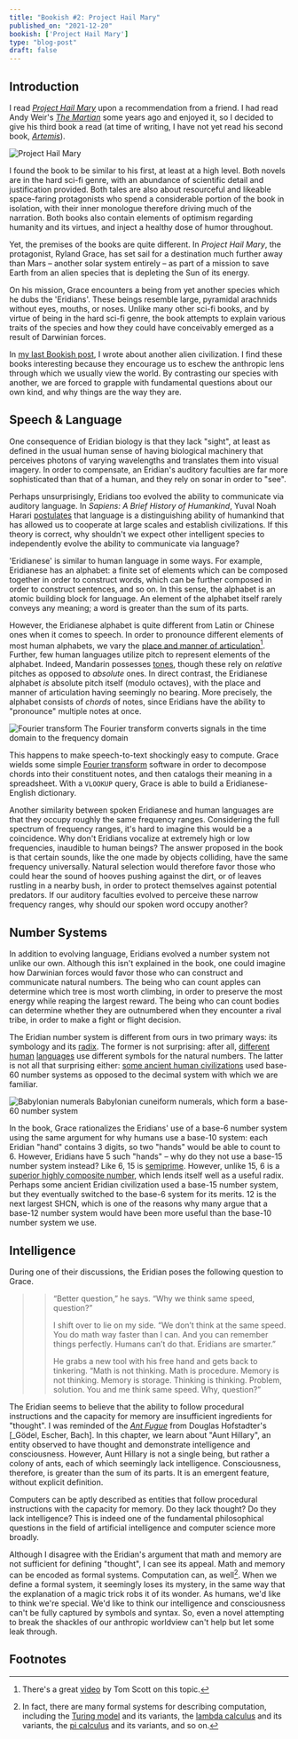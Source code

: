 ```yaml
---
title: "Bookish #2: Project Hail Mary"
published_on: "2021-12-20"
bookish: ['Project Hail Mary']
type: "blog-post"
draft: false
---
```


## Introduction

I read [_Project Hail
Mary_](https://www.goodreads.com/book/show/54906250-project-hail-mary) upon a
recommendation from a friend. I had read Andy Weir's [_The
Martian_](https://www.goodreads.com/book/show/18007564-the-martian) some years
ago and enjoyed it, so I decided to give his third book a read (at time of
writing, I have not yet read his second book,
[_Artemis_](https://www.goodreads.com/book/show/34928122-artemis)).

<div class="inline-image">
    <img src="./cover.jpeg" alt="Project Hail Mary"/>
</div>

I found the book to be similar to his first, at least at a high level. Both
novels are in the hard sci-fi genre, with an abundance of scientific detail and
justification provided. Both tales are also about resourceful and likeable
space-faring protagonists who spend a considerable portion of the book in
isolation, with their inner monologue therefore driving much of the narration.
Both books also contain elements of optimism regarding humanity and its virtues,
and inject a healthy dose of humor throughout.

Yet, the premises of the books are quite different. In _Project Hail Mary_, the
protagonist, Ryland Grace, has set sail for a destination much further away than
Mars – another solar system entirely – as part of a mission to save Earth from
an alien species that is depleting the Sun of its energy.

On his mission, Grace encounters a being from yet another species which he dubs
the 'Eridians'. These beings resemble large, pyramidal arachnids without eyes,
mouths, or noses. Unlike many other sci-fi books, and by virtue of being in the
hard sci-fi genre, the book attempts to explain various traits of the species
and how they could have conceivably emerged as a result of Darwinian forces.

In [my last Bookish post](/the-dark-forest), I wrote about another alien
civilization. I find these books interesting because they encourage us to eschew
the anthropic lens through which we usually view the world. By contrasting our
species with another, we are forced to grapple with fundamental questions about
our own kind, and why things are the way they are.

## Speech & Language

One consequence of Eridian biology is that they lack "sight", at least as
defined in the usual human sense of having biological machinery that perceives
photons of varying wavelengths and translates them into visual imagery. In order
to compensate, an Eridian's auditory faculties are far more sophisticated than
that of a human, and they rely on sonar in order to "see".

Perhaps unsurprisingly, Eridians too evolved the ability to communicate via
auditory language. In _Sapiens: A Brief History of Humankind_, Yuval Noah Harari
[postulates](https://libwww.cc.it-hiroshima.ac.jp/library/pdf/research53_001-010.pdf)
that language is a distinguishing ability of humankind that has allowed us to
cooperate at large scales and establish civilizations. If this theory is
correct, why shouldn't we expect other intelligent species to independently
evolve the ability to communicate via language?

'Eridianese' is similar to human language in some ways. For example, Eridianese
has an alphabet: a finite set of elements which can be composed together in
order to construct words, which can be further composed in order to construct
sentences, and so on. In this sense, the alphabet is an atomic building block
for language. An element of the alphabet itself rarely conveys any meaning; a
word is greater than the sum of its parts.

However, the Eridianese alphabet is quite different from Latin or Chinese ones
when it comes to speech. In order to pronounce different elements of most human
alphabets, we vary the [place and manner of
articulation](https://en.wikipedia.org/wiki/International_Phonetic_Alphabet_chart)[^1].
Further, few human languages utilize pitch to represent elements of the
alphabet. Indeed, Mandarin possesses
[tones](https://en.wikipedia.org/wiki/Standard_Chinese_phonology), though these
rely on _relative_ pitches as opposed to _absolute_ ones. In direct contrast,
the Eridianese alphabet _is_ absolute pitch itself (modulo octaves), with the
place and manner of articulation having seemingly no bearing. More precisely,
the alphabet consists of _chords_ of notes, since Eridians have the ability to
"pronounce" multiple notes at once.

<div class="inline-image">
    <img src="./fourier-transform.png" alt="Fourier transform"/>
    <span class="inline-image-caption">The Fourier transform converts signals in the time domain to the frequency domain</span>
</div>

This happens to make speech-to-text shockingly easy to compute. Grace wields
some simple [Fourier transform](https://en.wikipedia.org/wiki/Fourier_transform)
software in order to decompose chords into their constituent notes, and then
catalogs their meaning in a spreadsheet. With a `VLOOKUP` query, Grace is able
to build a Eridianese-English dictionary.

Another similarity between spoken Eridianese and human languages are that they
occupy roughly the same frequency ranges. Considering the full spectrum of
frequency ranges, it's hard to imagine this would be a coincidence. Why don't
Eridians vocalize at extremely high or low frequencies, inaudible to human
beings? The answer proposed in the book is that certain sounds, like the one
made by objects colliding, have the same frequency universally. Natural
selection would therefore favor those who could hear the sound of hooves pushing
against the dirt, or of leaves rustling in a nearby bush, in order to protect
themselves against potential predators. If our auditory faculties evolved to
perceive these narrow frequency ranges, why should our spoken word occupy
another?

## Number Systems

In addition to evolving language, Eridians evolved a number system not unlike
our own. Although this isn't explained in the book, one could imagine how
Darwinian forces would favor those who can construct and communicate natural
numbers. The being who can count apples can determine which tree is most worth
climbing, in order to preserve the most energy while reaping the largest reward.
The being who can count bodies can determine whether they are outnumbered when
they encounter a rival tribe, in order to make a fight or flight decision.

The Eridian number system is different from ours in two primary ways: its
symbology and its [radix](https://en.wikipedia.org/wiki/Radix). The former is
not surprising: after all,
[different](https://en.wikipedia.org/wiki/Chinese_numerals)
[human](https://en.wikipedia.org/wiki/Arabic_numerals)
[languages](https://en.wikipedia.org/wiki/Hebrew_numerals) use different symbols
for the natural numbers. The latter is not all that surprising either: [some
ancient human
civilizations](https://en.wikipedia.org/wiki/Babylonian_cuneiform_numerals) used
base-60 number systems as opposed to the decimal system with which we are
familiar.

<div class="inline-image" style="width: 100%">
    <img src="./babylonian-numerals.png" alt="Babylonian numerals"/>
    <span class="inline-image-caption">Babylonian cuneiform numerals, which form a base-60 number system</span>
</div>

In the book, Grace rationalizes the Eridians' use of a base-6 number system
using the same argument for why humans use a base-10 system: each Eridian "hand"
contains 3 digits, so two "hands" would be able to count to 6. However, Eridians
have 5 such "hands" – why do they not use a base-15 number system instead? Like
6, 15 is [semiprime](https://en.wikipedia.org/wiki/Semiprime). However, unlike
15, 6 is a [superior highly composite
number](https://en.wikipedia.org/wiki/Superior_highly_composite_number), which
lends itself well as a useful radix. Perhaps some ancient Eridian civilization
used a base-15 number system, but they eventually switched to the base-6 system
for its merits. 12 is the next largest SHCN, which is one of the reasons why
many argue that a base-12 number system would have been more useful than the
base-10 number system we use.


## Intelligence

During one of their discussions, the Eridian poses the following question to
Grace.

>> “Better question,” he says. “Why we think same speed, question?”
>>
>> I shift over to lie on my side. “We don’t think at the same speed. You do math way faster than I can. And you can remember things perfectly. Humans can’t do that. Eridians are smarter.”
>>
>> He grabs a new tool with his free hand and gets back to tinkering. “Math is not thinking. Math is procedure. Memory is not thinking. Memory is storage. Thinking is thinking. Problem, solution. You and me think same speed. Why, question?”

The Eridian seems to believe that the ability to follow procedural instructions
and the capacity for memory are insufficient ingredients for "thought". I was
reminded of the [_Ant
Fugue_](http://themindi.blogspot.com/2007/02/chapter-11-prelude-ant-fugue.html)
from Douglas Hofstadter's [_Gödel, Escher, Bach]. In this chapter, we learn
about "Aunt Hillary", an entity observed to have thought and demonstrate
intelligence and consciousness. However, Aunt Hillary is not a single being, but
rather a colony of ants, each of which seemingly lack intelligence.
Consciousness, therefore, is greater than the sum of its parts. It is an
emergent feature, without explicit definition.

Computers can be aptly described as entities that follow procedural instructions
with the capacity for memory. Do they lack thought? Do they lack intelligence?
This is indeed one of the fundamental philosophical questions in the field of
artificial intelligence and computer science more broadly.

Although I disagree with the Eridian's argument that math and memory are not
sufficient for defining "thought", I can see its appeal. Math and memory can be
encoded as formal systems. Computation can, as well[^2]. When we define a formal
system, it seemingly loses its mystery, in the same way that the explanation of
a magic trick robs it of its wonder. As humans, we'd like to think we're
special. We'd like to think our intelligence and consciousness can't be fully
captured by symbols and syntax. So, even a novel attempting to break the
shackles of our anthropic worldview can't help but let some leak through.

## Footnotes

[^1]: There's a great [video](https://www.youtube.com/watch?v=9uZam0ubq-Y) by
Tom Scott on this topic. 

[^2]: In fact, there are many formal systems for describing computation,
including the [Turing model](https://en.wikipedia.org/wiki/Turing_machine) and
its variants, the [lambda
calculus](https://en.wikipedia.org/wiki/Lambda_calculus) and its variants, the
[pi calculus](https://en.wikipedia.org/wiki/%CE%A0-calculus) and its variants,
and so on. 